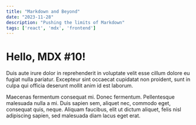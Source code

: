 ```yaml
---
title: "Markdown and Beyond"
date: "2023-11-28"
description: "Pushing the limits of Markdown"
tags: ['react', 'mdx', 'frontend']
---
```


# Hello, MDX #10!

Duis aute irure dolor in reprehenderit in voluptate velit esse cillum dolore eu fugiat nulla pariatur. Excepteur sint occaecat cupidatat non proident, sunt in culpa qui officia deserunt mollit anim id est laborum.

Maecenas fermentum consequat mi. Donec fermentum. Pellentesque malesuada nulla a mi. Duis sapien sem, aliquet nec, commodo eget, consequat quis, neque. Aliquam faucibus, elit ut dictum aliquet, felis nisl adipiscing sapien, sed malesuada diam lacus eget erat.
